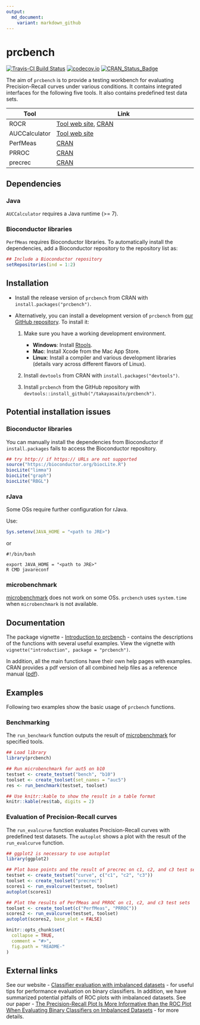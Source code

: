 ```yaml
---
output:
  md_document:
    variant: markdown_github
---
```


# prcbench

[![Travis-CI Build Status](https://travis-ci.org/takayasaito/prcbench.svg?branch=master)](https://travis-ci.org/takayasaito/prcbench)
[![codecov.io](https://codecov.io/github/takayasaito/prcbench/coverage.svg?branch=master)](https://codecov.io/github/takayasaito/prcbench?branch=master)
[![CRAN_Status_Badge](http://www.r-pkg.org/badges/version/prcbench)](http://cran.r-project.org/package=prcbench)

The aim of `prcbench` is to provide a testing workbench for evaluating 
Precision-Recall curves under various conditions. It contains integrated 
interfaces for the following five tools. It also contains predefined test data sets. 

| Tool          | Link                                                     |
| ------------- | -------------------------------------------------------- |
| ROCR          | [Tool web site](http://rocr.bioinf.mpi-sb.mpg.de), [CRAN](https://cran.r-project.org/package=ROCR)          |
| AUCCalculator | [Tool web site](http://mark.goadrich.com/package=AUC)    |
| PerfMeas      | [CRAN](https://cran.r-project.org/package=PerfMeas)      |
| PRROC         | [CRAN](https://cran.r-project.org/package=PRROC)         |
| precrec       | [CRAN](https://cran.r-project.org/package=precrec)       |

## Dependencies
### Java
`AUCCalculator` requires a Java runtime (>= 7).

### Bioconductor libraries
`PerfMeas` requires Bioconductor libraries. 
To automatically install the dependencies, add a Bioconductor repository to the repository list as: 
```r
## Include a Bioconductor repository
setRepositories(ind = 1:2)
```

## Installation
* Install the release version of `prcbench` from CRAN with `install.packages("prcbench")`.

* Alternatively, you can install a development version of `prcbench` from [our GitHub repository](https://github.com/takayasaito/prcbench). To install it:

    1. Make sure you have a working development environment.
        * **Windows**: Install [Rtools](http://cran.r-project.org/bin/windows/Rtools/).
        * **Mac**: Install Xcode from the Mac App Store.
        * **Linux**: Install a compiler and various development libraries (details vary across different flavors of Linux).

    2. Install `devtools` from CRAN with `install.packages("devtools")`.

    3. Install `prcbench` from the GitHub repository with `devtools::install_github("/takayasaito/prcbench")`.

## Potential installation issues
### Bioconductor libraries
You can manually install the dependencies from Bioconductor
if `install.packages` fails to access the Bioconductor repository.
```r
## try http:// if https:// URLs are not supported
source("https://bioconductor.org/biocLite.R")
biocLite("limma")
biocLite("graph")
biocLite("RBGL")
```

### rJava
Some OSs require further configuration for rJava.

Use:
```r
Sys.setenv(JAVA_HOME = "<path to JRE>")
```

or

```
#!/bin/bash

export JAVA_HOME = "<path to JRE>"
R CMD javareconf
```

### microbenchmark
[microbenchmark](https://cran.r-project.org/package=microbenchmark) does not work on some OSs.
`prcbench` uses `system.time` when `microbenchmark` is not available.

## Documentation
The package vignette - [Introduction to prcbench](https://cran.r-project.org/web/packages/prcbench/vignettes/introduction.html) - contains the descriptions of the functions with several useful examples. View the vignette with `vignette("introduction", package = "prcbench")`.

In addition, all the main functions have their own help pages with examples. CRAN provides a pdf version of all combined help files as a reference manual ([pdf](https://cran.r-project.org/web/packages/prcbench/prcbench.pdf)).

## Examples

Following two examples show the basic usage of `prcbench` functions.

### Benchmarking

The `run_benchmark` function outputs the result of [microbenchmark](https://cran.r-project.org/package=microbenchmark) for specified tools.
```r
## Load library
library(prcbench)

## Run microbenchmark for aut5 on b10
testset <- create_testset("bench", "b10")
toolset <- create_toolset(set_names = "auc5")
res <- run_benchmark(testset, toolset)

## Use knitr::kable to show the result in a table format
knitr::kable(res$tab, digits = 2)
```

### Evaluation of Precision-Recall curves
The `run_evalcurve` function evaluates Precision-Recall curves with predefined
test datasets. The `autoplot` shows a plot with the result of the 
`run_evalcurve` function.

```r
## ggplot2 is necessary to use autoplot
library(ggplot2)

## Plot base points and the result of precrec on c1, c2, and c3 test sets
testset <- create_testset("curve", c("c1", "c2", "c3"))
toolset <- create_toolset("precrec")
scores1 <- run_evalcurve(testset, toolset)
autoplot(scores1)

## Plot the results of PerfMeas and PRROC on c1, c2, and c3 test sets
toolset <- create_toolset(c("PerfMeas", "PRROC"))
scores2 <- run_evalcurve(testset, toolset)
autoplot(scores2, base_plot = FALSE)
```


```r
knitr::opts_chunk$set(
  collapse = TRUE,
  comment = "#>",
  fig.path = "README-"
)
```


## External links
See our website - [Classifier evaluation with imbalanced datasets](https://classeval.wordpress.com/) - for useful tips for performance evaluation on binary classifiers. In addition, we have summarized potential pitfalls of ROC plots with imbalanced datasets. See our paper - [The Precision-Recall Plot Is More Informative than the ROC Plot When Evaluating Binary Classifiers on Imbalanced Datasets](http://journals.plos.org/plosone/article?id=10.1371/journal.pone.0118432) - for more details.
